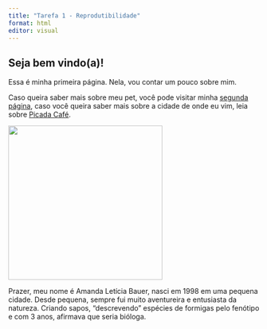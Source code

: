```yaml
---
title: "Tarefa 1 - Reprodutibilidade"
format: html
editor: visual
---
```


## Seja bem vindo(a)!

Essa é minha primeira página. Nela, vou contar um pouco sobre mim. 

Caso queira saber mais sobre meu pet, você pode visitar minha [segunda página](pagina2.html), caso você queira saber mais sobre a cidade de onde eu vim, leia sobre [Picada Café](pagina3.html). 


![](images/IMG_0401.JPG){width="309"}

Prazer, meu nome é Amanda Letícia Bauer, nasci em 1998 em uma pequena cidade. Desde pequena, sempre fui muito aventureira e entusiasta da natureza. Criando sapos, "descrevendo" espécies de formigas pelo fenótipo e com 3 anos, afirmava que seria bióloga. 
